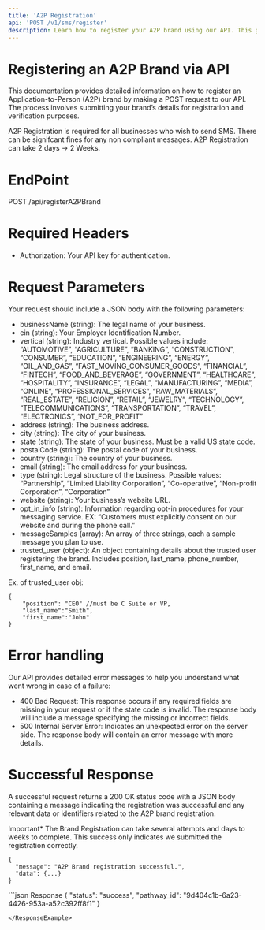```yaml
---
title: 'A2P Registration'
api: 'POST /v1/sms/register'
description: Learn how to register your A2P brand using our API. This guide covers all you need to know about making a POST request, including required parameters, error handling, and response expectations.
---
```


# Registering an A2P Brand via API 
This documentation provides detailed information on how to register an Application-to-Person (A2P) brand by making a POST request to our API. The process involves submitting your brand’s details for registration and verification purposes.

A2P Registration is required for all businesses who wish to send SMS. There can be signifcant fines for any non compliant messages. A2P Registration can take 2 days -> 2 Weeks.


# EndPoint

POST /api/registerA2PBrand


# Required Headers

- Authorization: Your API key for authentication.

# Request Parameters

Your request should include a JSON body with the following parameters:

- businessName (string): The legal name of your business.
- ein (string): Your Employer Identification Number.
- vertical (string): Industry vertical. Possible values include:
“AUTOMOTIVE”, “AGRICULTURE”, “BANKING”, “CONSTRUCTION”, “CONSUMER”, “EDUCATION”, “ENGINEERING”, “ENERGY”, “OIL_AND_GAS”, “FAST_MOVING_CONSUMER_GOODS”, “FINANCIAL”, “FINTECH”, “FOOD_AND_BEVERAGE”, “GOVERNMENT”, “HEALTHCARE”, “HOSPITALITY”, “INSURANCE”, “LEGAL”, “MANUFACTURING”, “MEDIA”, “ONLINE”, “PROFESSIONAL_SERVICES”, “RAW_MATERIALS”, “REAL_ESTATE”, “RELIGION”, “RETAIL”, “JEWELRY”, “TECHNOLOGY”, “TELECOMMUNICATIONS”, “TRANSPORTATION”, “TRAVEL”, “ELECTRONICS”, “NOT_FOR_PROFIT”
- address (string): The business address.
- city (string): The city of your business.
- state (string): The state of your business. Must be a valid US state code.
- postalCode (string): The postal code of your business.
- country (string): The country of your business.
- email (string): The email address for your business.
- type (string): Legal structure of the business. Possible values:
“Partnership”, “Limited Liability Corporation”, “Co-operative”, “Non-profit Corporation”, “Corporation”
- website (string): Your business’s website URL.
- opt_in_info (string): Information regarding opt-in procedures for your messaging service. EX: “Customers must explicitly consent on our website and during the phone call.”
- messageSamples (array): An array of three strings, each a sample message you plan to use.
- trusted_user (object): An object containing details about the trusted user registering the brand. Includes position, last_name, phone_number, first_name, and email.

Ex. of trusted_user obj:

```
{
    "position": "CEO" //must be C Suite or VP,
    "last_name":"Smith", 
    "first_name":"John"
}
```


# Error handling

Our API provides detailed error messages to help you understand what went wrong in case of a failure:

- 400 Bad Request: This response occurs if any required fields are missing in your request or if the state code is invalid. The response body will include a message specifying the missing or incorrect fields.
- 500 Internal Server Error: Indicates an unexpected error on the server side. The response body will contain an error message with more details.

# Successful Response

A successful request returns a 200 OK status code with a JSON body containing a message indicating the registration was successful and any relevant data or identifiers related to the A2P brand registration.

Important* The Brand Registration can take several attempts and days to weeks to complete. This success only indicates we submitted the registration correctly.

```
{
  "message": "A2P Brand registration successful.",
  "data": {...}
}
```


<ResponseExample>
```json Response
{
  "status": "success",
  "pathway_id": "9d404c1b-6a23-4426-953a-a52c392ff8f1"
}

```
</ResponseExample>
